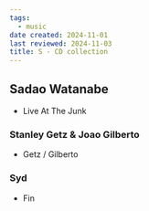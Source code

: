 ```yaml
---
tags:
  - music
date created: 2024-11-01
last reviewed: 2024-11-03
title: S - CD collection
---
```


## Sadao Watanabe

- Live At The Junk

### Stanley Getz & Joao Gilberto

- Getz / Gilberto

### Syd

- Fin
